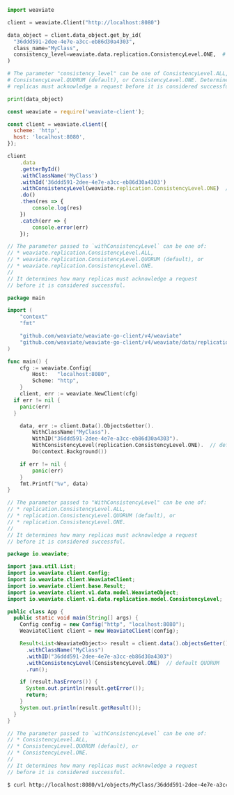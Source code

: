 
<Tabs groupId="languages">
<TabItem value="py" label="Python">

```python
import weaviate

client = weaviate.Client("http://localhost:8080")

data_object = client.data_object.get_by_id(
  "36ddd591-2dee-4e7e-a3cc-eb86d30a4303",
  class_name="MyClass",
  consistency_level=weaviate.data.replication.ConsistencyLevel.ONE,  # default QUORUM
)

# The parameter "consistency_level" can be one of ConsistencyLevel.ALL,
# ConsistencyLevel.QUORUM (default), or ConsistencyLevel.ONE. Determines how many
# replicas must acknowledge a request before it is considered successful.

print(data_object)
```

</TabItem>
<TabItem value="js" label="JavaScript">

```js
const weaviate = require('weaviate-client');

const client = weaviate.client({
  scheme: 'http',
  host: 'localhost:8080',
});

client
    .data
    .getterById()
    .withClassName('MyClass')
    .withId('36ddd591-2dee-4e7e-a3cc-eb86d30a4303')
    .withConsistencyLevel(weaviate.replication.ConsistencyLevel.ONE)  // default QUORUM
    .do()
    .then(res => {
        console.log(res)
    })
    .catch(err => {
        console.error(err)
    });

// The parameter passed to `withConsistencyLevel` can be one of:
// * weaviate.replication.ConsistencyLevel.ALL,
// * weaviate.replication.ConsistencyLevel.QUORUM (default), or
// * weaviate.replication.ConsistencyLevel.ONE.
//
// It determines how many replicas must acknowledge a request
// before it is considered successful.
```

</TabItem>
<TabItem value="go" label="Go">

```go
package main

import (
    "context"
    "fmt"

    "github.com/weaviate/weaviate-go-client/v4/weaviate"
    "github.com/weaviate/weaviate-go-client/v4/weaviate/data/replication"  // for consistency levels
)

func main() {
    cfg := weaviate.Config{
        Host:   "localhost:8080",
        Scheme: "http",
    }
    client, err := weaviate.NewClient(cfg)
  if err != nil {
    panic(err)
  }

    data, err := client.Data().ObjectsGetter().
        WithClassName("MyClass").
        WithID("36ddd591-2dee-4e7e-a3cc-eb86d30a4303").
        WithConsistencyLevel(replication.ConsistencyLevel.ONE).  // default QUORUM
        Do(context.Background())

    if err != nil {
        panic(err)
    }
    fmt.Printf("%v", data)
}

// The parameter passed to "WithConsistencyLevel" can be one of:
// * replication.ConsistencyLevel.ALL,
// * replication.ConsistencyLevel.QUORUM (default), or
// * replication.ConsistencyLevel.ONE.
//
// It determines how many replicas must acknowledge a request
// before it is considered successful.
```

</TabItem>
<TabItem value="java" label="Java">

```java
package io.weaviate;

import java.util.List;
import io.weaviate.client.Config;
import io.weaviate.client.WeaviateClient;
import io.weaviate.client.base.Result;
import io.weaviate.client.v1.data.model.WeaviateObject;
import io.weaviate.client.v1.data.replication.model.ConsistencyLevel;

public class App {
  public static void main(String[] args) {
    Config config = new Config("http", "localhost:8080");
    WeaviateClient client = new WeaviateClient(config);

    Result<List<WeaviateObject>> result = client.data().objectsGetter()
      .withClassName("MyClass")
      .withID("36ddd591-2dee-4e7e-a3cc-eb86d30a4303")
      .withConsistencyLevel(ConsistencyLevel.ONE)  // default QUORUM
      .run();

    if (result.hasErrors()) {
      System.out.println(result.getError());
      return;
    }
    System.out.println(result.getResult());
  }
}

// The parameter passed to `withConsistencyLevel` can be one of:
// * ConsistencyLevel.ALL,
// * ConsistencyLevel.QUORUM (default), or
// * ConsistencyLevel.ONE.
//
// It determines how many replicas must acknowledge a request
// before it is considered successful.
```

</TabItem>
<TabItem value="curl" label="Curl">

```bash
$ curl http://localhost:8080/v1/objects/MyClass/36ddd591-2dee-4e7e-a3cc-eb86d30a4303?consistency_level=ONE
```

</TabItem>
</Tabs>
